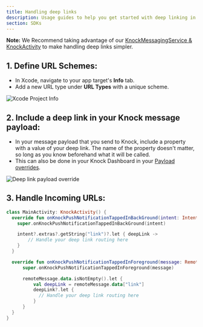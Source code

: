 ```yaml
---
title: Handling deep links
description: Usage guides to help you get started with deep linking in the Android Knock SDK.
section: SDKs
---
```


**Note:** We Recommend taking advantage of our [KnockMessagingService & KnockActivity](/sdks/android/reference#knockmessagingservice--knockactivity) to make handling deep links simpler.

## 1. Define URL Schemes:

- In Xcode, navigate to your app target's **Info** tab.
- Add a new URL type under **URL Types** with a unique scheme.

![Xcode Project Info](/images/xcode-project-info.png)

## 2. Include a deep link in your Knock message payload:

- In your message payload that you send to Knock, include a property with a value of your deep link. The name of the property doesn't matter, so long as you know beforehand what it will be called.
- This can also be done in your Knock Dashboard in your [Payload overrides](/integrations/push/overview#push-overrides).

<Image
  src="/images/deep-link-payload-override.png"
  alt="Deep link payload override"
  className="rounded-md mx-auto border border-gray-200"
  width={500}
  height={507}
/>

## 3. Handle Incoming URLs:

```kotlin
class MainActivity: KnockActivity() {
  override fun onKnockPushNotificationTappedInBackGround(intent: Intent) {
    super.onKnockPushNotificationTappedInBackGround(intent)

    intent?.extras?.getString("link")?.let { deepLink ->
        // Handle your deep link routing here
    }
  }

  override fun onKnockPushNotificationTappedInForeground(message: RemoteMessage) {
      super.onKnockPushNotificationTappedInForeground(message)

      remoteMessage.data.isNotEmpty().let {
          val deepLink = remoteMessage.data["link"]
          deepLink?.let {
            // Handle your deep link routing here
          }
      }
  }
}
```
